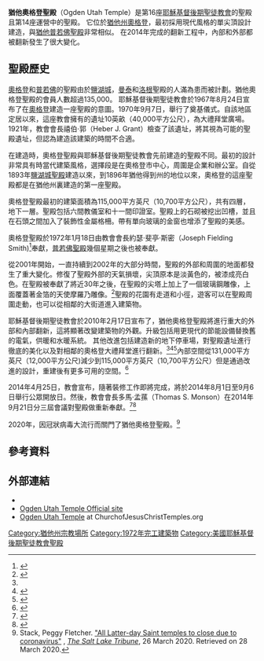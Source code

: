 {{roughtranslation|time=2021-06-01}}
{{Infobox religious building
| 名字          = 猶他奧格登聖殿
| 圖片          = Ogden Utah Tabernacle.jpeg
| 圖片說明      = 
| 地圖          = 
| 地圖尺寸      = 
| 地圖說明      = 
| 坐標          = {{coord|41|13|39.06840|N|111|58|17.04360|W|type:landmark_region:US|display=it}}
| 宗教          = [[基督教|基督教]]
| 位置          = 
| 神            = 
| 宗教禮儀      = 
| 派別          = [[耶穌基督後期聖徒教會|耶穌基督後期聖徒教會]]
| 節日          = 
| 小區          = 
| 分區          = 
| 基層政權      = [[奧格登_(猶他州)|奧格登]]
| 區            =
| 領地          = 
| 地方行政區    = 
| 州            = [[猶他州|猶他州]]
| 省            = 
| 地區          = 
| 國家          = [[美國|美國]]
| 行政          = 
| 開光年份      = 
| 狀態          = 
| 傳統稱號      = 
| 所有者        = 
| 領導          = 
| 婆多羅迦      = 
| 主保聖人      = 
| 官方網站      = 
| 建築師        = 
| 建築類型      = 
| 建築風格      = [[現代建築|現代式]]
| 建築材料      = 
| 建立者        = 
| 資助者        = 
| 總承包商      = 
| 建立日期      = 
| 奠基          = 1970年9月7日由約瑟·斐亭·斯密會長主待
| 竣工          = 1972年1月18日由約瑟·斐亭·斯密會長奉獻
| 建設成本      = 
| 毀壞          = 
| 正立面朝向    = 
| 容納人數      = 
| 長度          = 
| 寬度          = 
| 中殿寬度      = 
| 內部面積      = 10426平方公尺
| 最高高度      = 
| 穹頂          = 
| 外穹頂高度    = 
| 內穹頂高度    = 
| 外穹頂直徑    = 
| 內穹頂直徑    = 
| 宣禮塔        = 
| 宣禮塔高度    = 
| 尖塔          = 
| 尖塔高度      = 55公尺
| 場地面積      = 4.03公頃
| 寺廟          = 
| 紀念碑        = 
| 神社          = 
| 碑銘          = 
| 海拔          = }}

'''猶他奧格登聖殿'''（Ogden Utah Temple）是第16座[[耶穌基督後期聖徒教會|耶穌基督後期聖徒教會]]的聖殿且第14座運營中的聖殿。 它位於[[猶他州|猶他州]][[奧格登|奧格登]]，最初採用現代風格的單尖頂設計建造，與[[猶他普若佛聖殿|猶他普若佛聖殿]]非常相似。 在2014年完成的翻新工程中，內部和外部都被翻新發生了很大變化。

==聖殿歷史==

[[奧格登|奧格登]]和[[猶他普若佛聖殿|普若佛]]的聖殿由於[[鹽湖城聖殿|鹽湖城]]，[[猶他曼泰聖殿|曼泰]]和[[猶他洛根聖殿|洛根]]聖殿的人滿為患而被計劃。猶他奧格登聖殿的會員人數超過135,000。 耶穌基督後期聖徒教會於1967年8月24日宣布了在[[奧格登|奧格登]]建造一座聖殿的意圖。1970年9月7日，舉行了奠基儀式。自該地區定居以來，這座教會擁有的遺址10英畝（40,000平方公尺），為大禮拜堂廣場。 1921年，教會會長禧伯‧郭（Heber J. Grant）檢查了該遺址，將其視為可能的聖殿遺址，但認為建造該建築的時間不合適。

在建造時，奧格登聖殿與耶穌基督後期聖徒教會先前建造的聖殿不同。最初的設計非常具有時當代建築風格，選擇段是在奧格登市中心，周圍是企業和辦公室。自從1893年[[鹽湖城聖殿|鹽湖城聖殿]]建造以來，到1896年猶他得到州的地位以來，奧格登的這座聖殿都是在猶他州裏建造的第一座聖殿。

奧格登聖殿最初的建築面積為115,000平方英尺（10,700平方公尺），共有四層，地下一層。聖殿包括六間教儀室和十一間印證室。聖殿上的石砌被挖出凹槽，並且在石頭之間加入了裝飾性金屬格柵。帶有單向玻璃的金窗也增添了聖殿的美感。

奧格登聖殿於1972年1月18日由教會會長約瑟‧斐亭‧斯密（Joseph Fielding Smith)<ref>{{citation |url= https://www.thechurchnews.com/archive/1972-01-18/ogden-utah-temple-father-we-have-in-our-hearts-the-spirit-of-praise-and-thanksgiving-and-worship-37819 |title= Ogden Utah Temple: Father, we have in our hearts the spirit of praise and thanksgiving and worship |date= January 18, 1972 |newspaper= [[Church_News|Church News]] |accessdate= 2021-03-29 |archive-date= 2019-06-16 |archive-url= https://web.archive.org/web/20190616120449/https://www.thechurchnews.com/archive/1972-01-18/ogden-utah-temple-father-we-have-in-our-hearts-the-spirit-of-praise-and-thanksgiving-and-worship-37819 |dead-url= no }}</ref>奉獻，[[猶他普若佛聖殿|普若佛聖殿]]幾個星期之後也被奉獻。

從2001年開始，一直持續到2002年的大部分時間，聖殿的外部和周圍的地面都發生了重大變化。修復了聖殿外部的天氣損壞，尖頂原本是淡黃色的，被漆成亮白色。在聖殿被奉獻了將近30年之後，在聖殿的尖塔上加上了一個玻璃鋼雕像，上面覆蓋著金箔的天使摩羅乃雕像。<ref>{{citation |title= Ogden Utah Temple to receive improvements, Moroni statue |newspaper= Church News |date= September 14, 2002 |url= https://www.thechurchnews.com/archive/2002-09-14/ogden-utah-temple-to-receive-improvements-moroni-statue-22255 }}</ref>聖殿的花園有走道和小徑，遊客可以在聖殿周圍走動，也可以從相鄰的大街道進入建築物。

耶穌基督後期聖徒教會於2010年2月17日宣布了，猶他奧格登聖殿將進行重大的外部和內部翻新，這將顯著改變建築物的外觀。升級包括用更現代的節能設備替換舊的電氣，供暖和水暖系統。 其他改進包括建造新的地下停車場，對聖殿遺址進行徹底的美化以及對相鄰的奧格登大禮拜堂進行翻新。<ref name = PFS/><ref>{{citation |url= https://newsroom.churchofjesuschrist.org/ldsnewsroom/eng/news-releases-stories/ogden-temple-to-get-architectural-facelift |title= News Story: Ogden Temple to Get Architectural Facelift |work= Newsroom |publisher= [[LDS_Church|LDS Church]] |date= February 17, 2010 |accessdate= 2021-03-29 |archive-date= 2021-02-11 |archive-url= https://web.archive.org/web/20210211212237/https://newsroom.churchofjesuschrist.org/ldsnewsroom/eng/news-releases-stories/ogden-temple-to-get-architectural-facelift |dead-url= no }}</ref><ref>{{citation |url= https://www.thechurchnews.com/archive/2010-02-18/ogden-temple-renovation-to-include-significant-architectural-face-lift-35131 |title= Ogden temple renovation to include significant architectural face-lift |first= Jamshid |last= Askar |date= February 18, 2010 |newspaper= Church News |accessdate= 2021-03-29 |archive-date= 2019-02-26 |archive-url= https://web.archive.org/web/20190226172858/https://www.thechurchnews.com/archive/2010-02-18/ogden-temple-renovation-to-include-significant-architectural-face-lift-35131 |dead-url= no }}</ref>內部空間從131,000平方英尺（12,000平方公尺)減少到115,000平方英尺（10,700平方公尺）但是通過改進的設計，重建後有更多可用的空間。<ref>{{citation |url= http://www.standard.net/stories/2012/10/20/ogden-temple-renovation-update-elicits-oohs-and-ahhs |title= Ogden Temple renovation update elicits 'oohs' and 'ahhs' |first= Bryon |last= Saxton |date= October 21, 2012 |newspaper= [[Standard-Examiner|Standard-Examiner]] |access-date= October 26, 2012 |archive-date= 2017-09-10 |archive-url= https://web.archive.org/web/20170910082923/http://www.standard.net/stories/2012/10/20/ogden-temple-renovation-update-elicits-oohs-and-ahhs |dead-url= no }}</ref>

2014年4月25日，教會宣布，隨著裝修工作即將完成，將於2014年8月1日至9月6日舉行公眾開放日。然後，教會會長多馬·孟蓀（Thomas S. Monson）在2014年9月21日分三屆會議對聖殿做重新奉獻。<ref>{{citation |url= https://newsroom.churchofjesuschrist.org/article/ogden-temple-rededicated-september-2014 |title= News Release: Ogden Utah Temple Will Be Rededicated in September 2014 |date= April 25, 2014 |work= Newsroom [MormonNewsroom.org] |publisher= LDS Church |accessdate= 2021-03-29 |archive-date= 2019-12-10 |archive-url= https://web.archive.org/web/20191210222259/https://newsroom.churchofjesuschrist.org/article/ogden-temple-rededicated-september-2014 |dead-url= no }}</ref><ref>{{citation |url= https://newsroom.churchofjesuschrist.org/article/ogden-utah-temple-rededicated-during-several-sunday-sessions |title= News Release: Ogden Utah Temple Rededicated by President Thomas S. Monson |date= September 21, 2014 |work= Newsroom [MormonNewsroom.org] |publisher= LDS Church |accessdate= 2021-03-29 |archive-date= 2020-08-15 |archive-url= https://web.archive.org/web/20200815145248/https://newsroom.churchofjesuschrist.org/article/ogden-utah-temple-rededicated-during-several-sunday-sessions |dead-url= no }}</ref>

2020年，因冠狀病毒大流行而關門了猶他奧格登聖殿。<ref>Stack, Peggy Fletcher. [https://www.sltrib.com/religion/2020/03/26/all-latter-day-saint/ "All Latter-day Saint temples to close due to coronavirus"] {{Wayback|url=https://www.sltrib.com/religion/2020/03/26/all-latter-day-saint/ |date=20200818145648 }}, ''[[The_Salt_Lake_Tribune|The Salt Lake Tribune]]'', 26 March 2020. Retrieved on 28 March 2020.</ref>

== 參考資料 ==
{{Reflist|30em}}

== 外部連結 ==
* {{Commons category-inline|Ogden Utah Temple}}
* [https://www.churchofjesuschrist.org/temples/details/ogden-utah-temple?lang=eng Ogden Utah Temple Official site] {{Wayback|url=https://www.churchofjesuschrist.org/temples/details/ogden-utah-temple?lang=eng |date=20210418190434 }}
* [https://churchofjesuschristtemples.org/ogden-utah-temple/ Ogden Utah Temple] {{Wayback|url=https://churchofjesuschristtemples.org/ogden-utah-temple/ |date=20201205051541 }} at ChurchofJesusChristTemples.org

{{耶穌基督後期聖徒教會聖殿}}
{{Authority control}}

[[Category:猶他州宗教場所|Category:猶他州宗教場所]]
[[Category:1972年完工建築物|Category:1972年完工建築物]]
[[Category:美國耶穌基督後期聖徒教會聖殿|Category:美國耶穌基督後期聖徒教會聖殿]]
